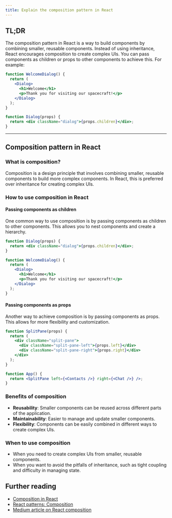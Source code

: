 ```yaml
---
title: Explain the composition pattern in React
---
```


## TL;DR

The composition pattern in React is a way to build components by combining smaller, reusable components. Instead of using inheritance, React encourages composition to create complex UIs. You can pass components as children or props to other components to achieve this. For example:

```jsx
function WelcomeDialog() {
  return (
    <Dialog>
      <h1>Welcome</h1>
      <p>Thank you for visiting our spacecraft!</p>
    </Dialog>
  );
}

function Dialog(props) {
  return <div className="dialog">{props.children}</div>;
}
```

---

## Composition pattern in React

### What is composition?

Composition is a design principle that involves combining smaller, reusable components to build more complex components. In React, this is preferred over inheritance for creating complex UIs.

### How to use composition in React

#### Passing components as children

One common way to use composition is by passing components as children to other components. This allows you to nest components and create a hierarchy.

```jsx
function Dialog(props) {
  return <div className="dialog">{props.children}</div>;
}

function WelcomeDialog() {
  return (
    <Dialog>
      <h1>Welcome</h1>
      <p>Thank you for visiting our spacecraft!</p>
    </Dialog>
  );
}
```

#### Passing components as props

Another way to achieve composition is by passing components as props. This allows for more flexibility and customization.

```jsx
function SplitPane(props) {
  return (
    <div className="split-pane">
      <div className="split-pane-left">{props.left}</div>
      <div className="split-pane-right">{props.right}</div>
    </div>
  );
}

function App() {
  return <SplitPane left={<Contacts />} right={<Chat />} />;
}
```

### Benefits of composition

- **Reusability**: Smaller components can be reused across different parts of the application.
- **Maintainability**: Easier to manage and update smaller components.
- **Flexibility**: Components can be easily combined in different ways to create complex UIs.

### When to use composition

- When you need to create complex UIs from smaller, reusable components.
- When you want to avoid the pitfalls of inheritance, such as tight coupling and difficulty in managing state.

## Further reading

- [Composition in React](https://krasimir.gitbooks.io/react-in-patterns/content/chapter-04/)
- [React patterns: Composition](https://reactpatterns.com/#composition)
- [Medium article on React composition](https://medium.com/@dan_abramov/smart-and-dumb-components-7ca2f9a7c7d0)
